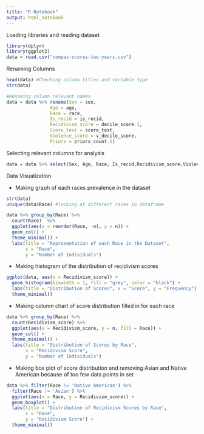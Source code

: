 ```yaml
---
title: "R Notebook"
output: html_notebook
---
```

Loading libraries and reading dataset

```r
library(dplyr) 
library(ggplot2)
data = read.csv("compas-scores-two-years.csv")

```


Renaming Columns

```r
head(data) #Checking column titles and variable type
str(data)

#Renaming column relevant names 
data = data %>% rename(Sex = sex,
                Age = age,
                Race = race,
                Is_recid = is_recid,
                Recidivism_score = decile_score.1,
                Score_text = score_text,
                Violence_score = v_decile_score,
                Priors = priors_count.1)
```


Selecting relevant columns for analysis
```r
data = data %>% select(Sex, Age, Race, Is_recid,Recidivism_score,Violence_score, Priors, Score_text)
```


Data Visualization

- Making graph of each races prevalence in the dataset
```r
str(data)
unique(data$Race) #looking at different races in dataframe

data %>% group_by(Race) %>%
  count(Race)  %>%
  ggplot(aes(x = reorder(Race, -n), y = n)) + 
  geom_col() + 
  theme_minimal() + 
  labs(title = "Representation of each Race in the Dataset", 
       x = "Race", 
       y = "Number of Individuals")

```

- Making histogram of the distribution of recidivism scores

```r
ggplot(data, aes(x = Recidivism_score)) + 
  geom_histogram(binwidth = 1, fill = "grey", color = "black") +
  labs(title = "Distribution of Scores", x = "Score", y = "Frequency") +
  theme_minimal()

```

- Making column chart of score distribution filled in for each race

```r
data %>% group_by(Race) %>%
  count(Recidivism_score) %>%
  ggplot(aes(x = Recidivism_score, y = n, fill = Race)) + 
  geom_col() +
  theme_minimal() +
  labs(title = "Distribution of Scores by Race",
       x = "Recidivism Score",
       y = "Number of Individuals")
```

- Making box plot of score distribution and removing Asian and Native American because of too few data points in set

```r
data %>% filter(Race != 'Native American') %>%
  filter(Race != 'Asian') %>%
  ggplot(aes(x = Race, y = Recidivism_score)) +
  geom_boxplot() +
  labs(title = "Distribution of Recidivism Scores by Race",
       x = "Race",
       y = "Recidivism Score") +
  theme_minimal()

```



